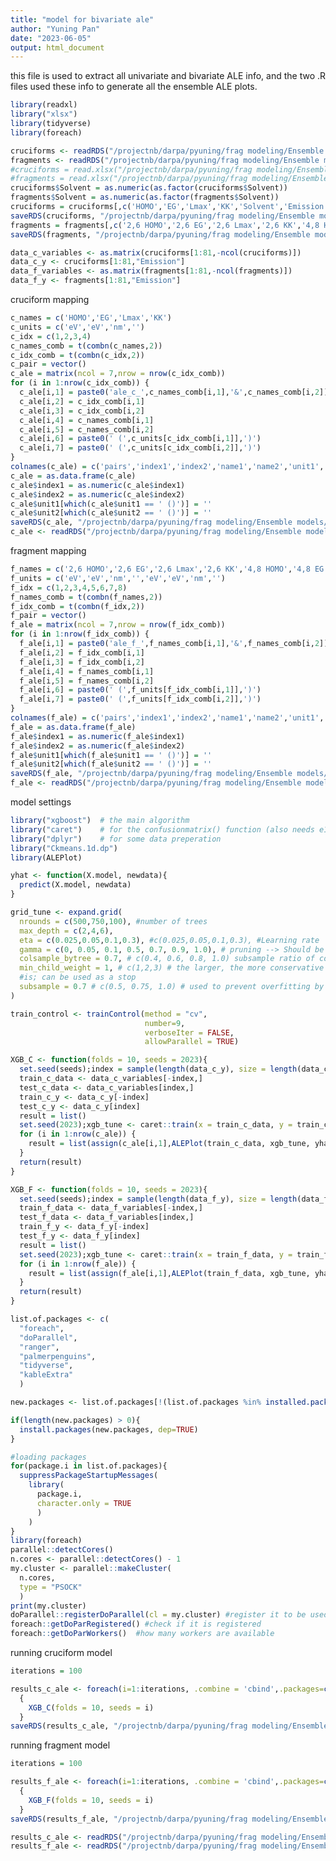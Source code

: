 ```yaml
---
title: "model for bivariate ale"
author: "Yuning Pan"
date: "2023-06-05"
output: html_document
---
```


this file is used to extract all univariate and bivariate ALE info, and the two .R files used these info to generate all the ensemble ALE plots.
```r
library(readxl)
library("xlsx")
library(tidyverse)
library(foreach)

cruciforms <- readRDS("/projectnb/darpa/pyuning/frag modeling/Ensemble models/cruciforms.rds")
fragments <- readRDS("/projectnb/darpa/pyuning/frag modeling/Ensemble models/fragments.rds")
#cruciforms = read.xlsx("/projectnb/darpa/pyuning/frag modeling/Ensemble models/data_c.xlsx",1)
#fragments = read.xlsx("/projectnb/darpa/pyuning/frag modeling/Ensemble models/data_f.xlsx",1)
cruciforms$Solvent = as.numeric(as.factor(cruciforms$Solvent))
fragments$Solvent = as.numeric(as.factor(fragments$Solvent))
cruciforms = cruciforms[,c('HOMO','EG','Lmax','KK','Solvent','Emission')]
saveRDS(cruciforms, "/projectnb/darpa/pyuning/frag modeling/Ensemble models/ALE plots/ale_bivariate/cruciform model/cruciform ale results/cruciforms.rds")
fragments = fragments[,c('2,6 HOMO','2,6 EG','2,6 Lmax','2,6 KK','4,8 HOMO','4,8 EG','4,8 Lmax','4,8 KK','Solvent','Emission')]
saveRDS(fragments, "/projectnb/darpa/pyuning/frag modeling/Ensemble models/ALE plots/ale_bivariate/fragment model/fragment ale results/fragments.rds")

data_c_variables <- as.matrix(cruciforms[1:81,-ncol(cruciforms)])
data_c_y <- cruciforms[1:81,"Emission"]
data_f_variables <- as.matrix(fragments[1:81,-ncol(fragments)])
data_f_y <- fragments[1:81,"Emission"]
```

cruciform mapping
```r
c_names = c('HOMO','EG','Lmax','KK')
c_units = c('eV','eV','nm','')
c_idx = c(1,2,3,4)
c_names_comb = t(combn(c_names,2))
c_idx_comb = t(combn(c_idx,2))
c_pair = vector()
c_ale = matrix(ncol = 7,nrow = nrow(c_idx_comb))
for (i in 1:nrow(c_idx_comb)) {
  c_ale[i,1] = paste0('ale_c_',c_names_comb[i,1],'&',c_names_comb[i,2])
  c_ale[i,2] = c_idx_comb[i,1]
  c_ale[i,3] = c_idx_comb[i,2]
  c_ale[i,4] = c_names_comb[i,1]
  c_ale[i,5] = c_names_comb[i,2]
  c_ale[i,6] = paste0(' (',c_units[c_idx_comb[i,1]],')')
  c_ale[i,7] = paste0(' (',c_units[c_idx_comb[i,2]],')')
}
colnames(c_ale) = c('pairs','index1','index2','name1','name2','unit1','unit2')
c_ale = as.data.frame(c_ale)
c_ale$index1 = as.numeric(c_ale$index1)
c_ale$index2 = as.numeric(c_ale$index2)
c_ale$unit1[which(c_ale$unit1 == ' ()')] = ''
c_ale$unit2[which(c_ale$unit2 == ' ()')] = ''
saveRDS(c_ale, "/projectnb/darpa/pyuning/frag modeling/Ensemble models/ALE plots/ale_bivariate/cruciform model/cruciform ale results/c_ale.rds")
c_ale <- readRDS("/projectnb/darpa/pyuning/frag modeling/Ensemble models/ALE plots/ale_bivariate/cruciform model/cruciform ale results/c_ale.rds")
```

fragment mapping
```r
f_names = c('2,6 HOMO','2,6 EG','2,6 Lmax','2,6 KK','4,8 HOMO','4,8 EG','4,8 Lmax','4,8 KK')
f_units = c('eV','eV','nm','','eV','eV','nm','')
f_idx = c(1,2,3,4,5,6,7,8)
f_names_comb = t(combn(f_names,2))
f_idx_comb = t(combn(f_idx,2))
f_pair = vector()
f_ale = matrix(ncol = 7,nrow = nrow(f_idx_comb))
for (i in 1:nrow(f_idx_comb)) {
  f_ale[i,1] = paste0('ale_f_',f_names_comb[i,1],'&',f_names_comb[i,2])
  f_ale[i,2] = f_idx_comb[i,1]
  f_ale[i,3] = f_idx_comb[i,2]
  f_ale[i,4] = f_names_comb[i,1]
  f_ale[i,5] = f_names_comb[i,2]
  f_ale[i,6] = paste0(' (',f_units[f_idx_comb[i,1]],')')
  f_ale[i,7] = paste0(' (',f_units[f_idx_comb[i,2]],')')
}
colnames(f_ale) = c('pairs','index1','index2','name1','name2','unit1','unit2')
f_ale = as.data.frame(f_ale)
f_ale$index1 = as.numeric(f_ale$index1)
f_ale$index2 = as.numeric(f_ale$index2)
f_ale$unit1[which(f_ale$unit1 == ' ()')] = ''
f_ale$unit2[which(f_ale$unit2 == ' ()')] = ''
saveRDS(f_ale, "/projectnb/darpa/pyuning/frag modeling/Ensemble models/ALE plots/ale_bivariate/fragment model/fragment ale results/f_ale.rds")
f_ale <- readRDS("/projectnb/darpa/pyuning/frag modeling/Ensemble models/ALE plots/ale_bivariate/fragment model/fragment ale results/f_ale.rds")
```


model settings
```r
library("xgboost")  # the main algorithm
library("caret")    # for the confusionmatrix() function (also needs e1071 package)
library("dplyr")    # for some data preperation
library("Ckmeans.1d.dp")
library(ALEPlot)

yhat <- function(X.model, newdata){
  predict(X.model, newdata)
}

grid_tune <- expand.grid(
  nrounds = c(500,750,100), #number of trees
  max_depth = c(2,4,6),
  eta = c(0.025,0.05,0.1,0.3), #c(0.025,0.05,0.1,0.3), #Learning rate
  gamma = c(0, 0.05, 0.1, 0.5, 0.7, 0.9, 1.0), # pruning --> Should be tuned. i.e c(0, 0.05, 0.1, 0.5, 0.7, 0.9, 1.0)
  colsample_bytree = 0.7, # c(0.4, 0.6, 0.8, 1.0) subsample ratio of columns for tree
  min_child_weight = 1, # c(1,2,3) # the larger, the more conservative the model
  #is; can be used as a stop
  subsample = 0.7 # c(0.5, 0.75, 1.0) # used to prevent overfitting by sampling X% training
)

train_control <- trainControl(method = "cv",
                              number=9,
                              verboseIter = FALSE,
                              allowParallel = TRUE)

XGB_C <- function(folds = 10, seeds = 2023){
  set.seed(seeds);index = sample(length(data_c_y), size = length(data_c_y)/folds)
  train_c_data <- data_c_variables[-index,]
  test_c_data <- data_c_variables[index,]
  train_c_y <- data_c_y[-index]
  test_c_y <- data_c_y[index]
  result = list()
  set.seed(2023);xgb_tune <- caret::train(x = train_c_data, y = train_c_y, trControl = train_control, tuneGrid = grid_tune, method= "xgbTree", verbose = FALSE, verbosity = 0)
  for (i in 1:nrow(c_ale)) {
    result = list(assign(c_ale[i,1],ALEPlot(train_c_data, xgb_tune, yhat, J=c(c_ale$index1[i],c_ale$index2[i]), K = 40, NA.plot = TRUE))) %>% append(result, after = 0) # append to the end, if no after = 0, it will append to the head
  }
  return(result)
}

XGB_F <- function(folds = 10, seeds = 2023){
  set.seed(seeds);index = sample(length(data_f_y), size = length(data_f_y)/folds)
  train_f_data <- data_f_variables[-index,]
  test_f_data <- data_f_variables[index,]
  train_f_y <- data_f_y[-index]
  test_f_y <- data_f_y[index]
  result = list()
  set.seed(2023);xgb_tune <- caret::train(x = train_f_data, y = train_f_y, trControl = train_control, tuneGrid = grid_tune, method= "xgbTree", verbose = FALSE, verbosity = 0)
  for (i in 1:nrow(f_ale)) {
    result = list(assign(f_ale[i,1],ALEPlot(train_f_data, xgb_tune, yhat, J=c(f_ale$index1[i],f_ale$index2[i]), K = 40, NA.plot = TRUE))) %>% append(result, after = 0)
  }
  return(result)
}
```

```r
list.of.packages <- c(
  "foreach",
  "doParallel",
  "ranger",
  "palmerpenguins",
  "tidyverse",
  "kableExtra"
  )

new.packages <- list.of.packages[!(list.of.packages %in% installed.packages()[,"Package"])]

if(length(new.packages) > 0){
  install.packages(new.packages, dep=TRUE)
}

#loading packages
for(package.i in list.of.packages){
  suppressPackageStartupMessages(
    library(
      package.i, 
      character.only = TRUE
      )
    )
}
library(foreach)
parallel::detectCores()
n.cores <- parallel::detectCores() - 1
my.cluster <- parallel::makeCluster(
  n.cores, 
  type = "PSOCK"
  )
print(my.cluster)
doParallel::registerDoParallel(cl = my.cluster) #register it to be used by %dopar%
foreach::getDoParRegistered() #check if it is registered
foreach::getDoParWorkers()  #how many workers are available
```

running cruciform model
```r
iterations = 100

results_c_ale <- foreach(i=1:iterations, .combine = 'cbind',.packages=c('ALEPlot','tidyverse')) %dopar%
  {
    XGB_C(folds = 10, seeds = i)
  }
saveRDS(results_c_ale, "/projectnb/darpa/pyuning/frag modeling/Ensemble models/ALE plots/ale_bivariate/cruciform model/cruciform ale results/results_c_ale.rds")
```

running fragment model
```r
iterations = 100

results_f_ale <- foreach(i=1:iterations, .combine = 'cbind',.packages=c('ALEPlot','tidyverse')) %dopar%
  {
    XGB_F(folds = 10, seeds = i)
  }
saveRDS(results_f_ale, "/projectnb/darpa/pyuning/frag modeling/Ensemble models/ALE plots/ale_bivariate/fragment model/fragment ale results/results_f_ale.rds")
```

```r
results_c_ale <- readRDS("/projectnb/darpa/pyuning/frag modeling/Ensemble models/ALE plots/ale_bivariate/cruciform model/cruciform ale results/results_c_ale.rds")
results_f_ale <- readRDS("/projectnb/darpa/pyuning/frag modeling/Ensemble models/ALE plots/ale_bivariate/fragment model/fragment ale results/results_f_ale.rds")
```
